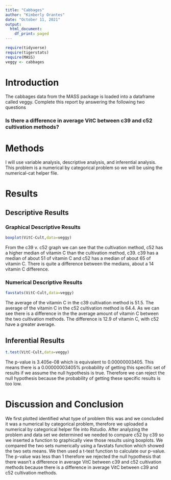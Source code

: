 ```yaml
---
title: "Cabbages"
author: "Kimberly Orantes"
date: "October 11, 2021"
output:
  html_document:
    df_print: paged
---
```


```r
require(tidyverse)
require(tigerstats)
require(MASS)
veggy <- cabbages
```

# Introduction

<!--In this section you explain what you are trying to show.  Where did the data come from?  What is the research or other question you are trying to answer?!-->
 The cabbages data from the MASS package is loaded into a dataframe called veggy. Complete this report by answering the following two questions  
 
### Is there a difference in average VitC between c39 and c52 cultivation methods?  

# Methods

<!--Decide on your methods:  use "variable analysis" or other appropriate descriptors.  Make sure to choose at least one graphical method and at least one numerical method.!-->

I will use variable analysis, descriptive analysis, and inferential analysis. This problem is a numerical by categorical problem so we will be using the numerical-cat helper file.

# Results

<!--Divide this section into two sub-sections:  One for your descriptive  results and one for your inferential results.!-->

## Descriptive Results

### Graphical Descriptive Results

<!--Graphical results here.  Make sure to show your code.  Provide appropriate labels for axes, giving units if possible, and provide a good title for the graph, too.  Use the graphical results to describe the patterns if any that exist in the data as focused toward the research question!-->

```r
boxplot(VitC~Cult,data=veggy)
```

From the c39 v. c52 graph we can see that the cultivation method, c52 has a higher median of vitamin C than the cultivation method, c39. c39 has a median of about 51 of vitamin C and c52 has a median of about 65 of vitamin C. There is quite a difference between the medians, about a 14 vitamin C difference.

### Numerical Descriptive Results

<!--Numerical results go here. Use the numerical results to describe the patterns if any that exist in the data as focused toward the research question!-->

```r
favstats(VitC~Cult,data=veggy)
```

The average of the vitamin C in the c39 cultivation method is 51.5. The average of the vitamin C in the c52 cultivation method is 64.4. As we can see there is a difference in the the average amount of vitamin C between the two cultivation methods. The difference is 12.9 of vitamin C, with c52 have a greater average.  
  
## Inferential Results

<!--State hypothesis clearly.  Make sure your discussion of the inferential test covers all the aspects that the test output produces, such as test statistic, p-value etc.  Make a decision about the null hypothesis, explain the assumptions on which the selected test/procedure was based, and why the chosen procedure satisfys the assumptions and is appropriate to answer the research question!-->

```r
t.test(VitC~Cult,data=veggy)
```

The p-value is 3.405e-08 which is equivalent to 0.00000003405. This means there is a 0.00000003405% probability of getting this specific set of results if we assume the null hypothesis is true. Therefore we can reject the null hypothesis because the probability of getting these specific results is too low.  
  
# Discussion and Conclusion

<!--Discussion and conclusion here.  If you found a relationship be sure to consider whether the relationship occurs because one of the variavbles causes the other, or whether they perhasps are related for some other reason.  Watch the chapter 6 videos from the GeorgeTown videos collection.!-->

We first plotted identified what type of problem this was and we concluded it was a numerical by categorical problem, therefore we uploaded a numerical by categorical helper file into Rstudio. After analyzing the problem and data set we determined we needed to compare c52 by c39 so we inserted a function to graphically view those results using boxplots. We compared the two sets numerically using a favstats function which showed the two sets means. We then used a t-test function to calculate our p-value. The p-value was less than 1 therefore we rejected the null hypothesis that there wasn't a difference in average VitC between c39 and c52 cultivation methods because there is a difference in average VitC between c39 and c52 cultivation methods.   
